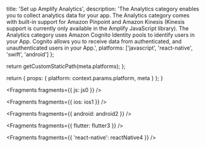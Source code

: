 
  title: 'Set up Amplify Analytics',
  description:
    'The Analytics category enables you to collect analytics data for your app. The Analytics category comes with built-in support for Amazon Pinpoint and Amazon Kinesis (Kinesis support is currently only available in the Amplify JavaScript library). The Analytics category uses Amazon Cognito Identity pools to identify users in your App. Cognito allows you to receive data from authenticated, and unauthenticated users in your App.',
  platforms: ['javascript', 'react-native', 'swift', 'android']
};

  return getCustomStaticPath(meta.platforms);
};

  return {
    props: {
      platform: context.params.platform,
      meta
    }
  };
}


<Fragments fragments={{ js: js0 }} />


<Fragments fragments={{ ios: ios1 }} />


<Fragments fragments={{ android: android2 }} />


<Fragments fragments={{ flutter: flutter3 }} />


<Fragments fragments={{ 'react-native': reactNative4 }} />
